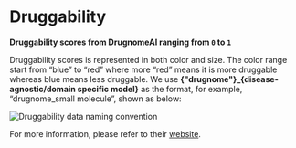 # Druggability

**Druggability scores from DrugnomeAI ranging from `0` to `1`**

Druggability scores is represented in both color and size. The color range start from “blue” to “red” where more “red” means it is more druggable whereas blue means less druggable. We use **\{"drugnome"}\_\{disease-agnostic/domain specific model}** as the format, for example, “drugnome\_small molecule”, shown as below:

![Druggability data naming convention](../../public/image/docs/druggability-data-naming-convention.png)

For more information, please refer to their [website](https://astrazeneca-cgr-publications.github.io/DrugnomeAI/features.html).